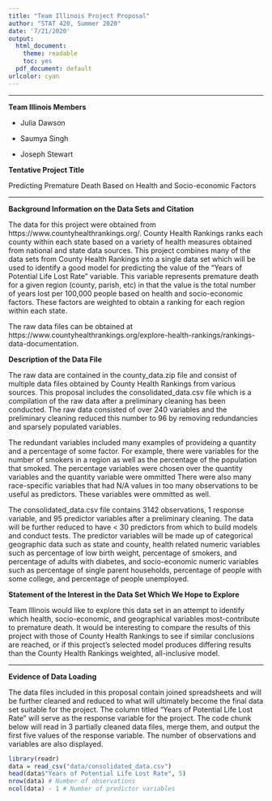 ```yaml
---
title: "Team Illinois Project Proposal"
author: "STAT 420, Summer 2020"
date: '7/21/2020'
output:
  html_document: 
    theme: readable
    toc: yes
  pdf_document: default
urlcolor: cyan
---
```


***

**Team Illinois Members**

  - Julia Dawson 
  
  - Saumya Singh
  
  - Joseph Stewart


**Tentative Project Title**

Predicting Premature Death Based on Health and Socio-economic Factors

***

**Background Information on the Data Sets and Citation**

The data for this project were obtained from https://www.countyhealthrankings.org/. County Health Rankings ranks each county within each state based on a variety of health measures obtained from national and state data sources. This project combines many of the data sets from County Health Rankings into a single data set which will be used to identify a good model for predicting the value of the "Years of Potential Life Lost Rate" variable. This variable represents premature death for a given region (county, parish, etc) in that the value is the total number of years lost per 100,000 people based on health and socio-economic factors. These factors are weighted to obtain a ranking for each region within each state. 

The raw data files can be obtained at https://www.countyhealthrankings.org/explore-health-rankings/rankings-data-documentation. 

**Description of the Data File**

The raw data are contained in the county_data.zip file and consist of multiple data files obtained by County Health Rankings from various sources. This proposal includes the consolidated_data.csv file which is a compilation of the raw data after a preliminary cleaning has been conducted. The raw data consisted of over 240 variables and the preliminary cleaning reduced this number to 96 by removing redundancies and sparsely populated variables. 

The redundant variables included many examples of provideing a quantity and a percentage of some factor. For example, there were variables for the number of smokers in a region as well as the percentage of the population that smoked. The percentage variables were chosen over the quantity variables and the quantity variable were ommitted There were also many race-specific variables that had N/A values in too many observations to be useful as predictors. These variables were ommitted as well. 

The consolidated_data.csv file contains 3142 observations, 1 response variable, and 95 predictor variables after a preliminary cleaning. The data will be further reduced to have < 30 predictors from which to build models and conduct tests. The predictor variables will be made up of categorical geographic data such as state and county, health related numeric variables such as percentage of low birth weight, percentage of smokers, and percentage of adults with diabetes, and socio-economic numeric variables such as percentage of single parent households, percentage of people with some college, and percentage of people unemployed.  

**Statement of the Interest in the Data Set Which We Hope to Explore**

Team Illinois would like to explore this data set in an attempt to identify which health, socio-economic, and geographical variables most-contribute to premature death. It would be interesting to compare the results of this project with those of County Health Rankings to see if similar conclusions are reached, or if this project's selected model produces differing results than the County Health Rankings weighted, all-inclusive model.

***

**Evidence of Data Loading**

The data files included in this proposal contain joined spreadsheets and will be further cleaned and reduced to what will ultimately become the final data set suitable for the project. The column titled "Years of Potential Life Lost Rate" will serve as the response variable for the project. The code chunk below will read in 3 partially cleaned data files, merge them, and output the first five values of the response variable. The number of observations and variables are also displayed. 

```r
library(readr)
data = read_csv("data/consolidated_data.csv")
head(data$"Years of Potential Life Lost Rate", 5)
nrow(data) # Number of observations
ncol(data) - 1 # Number of predictor variables
```
